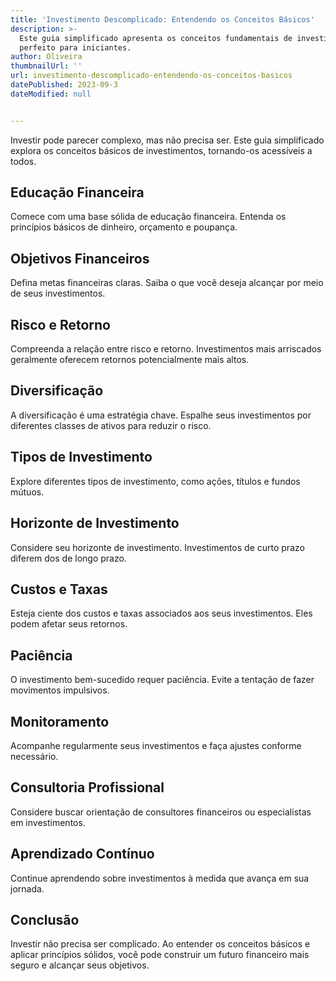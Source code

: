 ```yaml
---
title: 'Investimento Descomplicado: Entendendo os Conceitos Básicos'
description: >-
  Este guia simplificado apresenta os conceitos fundamentais de investimentos,
  perfeito para iniciantes.
author: Oliveira
thumbnailUrl: ''
url: investimento-descomplicado-entendendo-os-conceitos-basicos
datePublished: 2023-09-3
dateModified: null


---
```


Investir pode parecer complexo, mas não precisa ser. Este guia simplificado explora os conceitos básicos de investimentos, tornando-os acessíveis a todos.

## Educação Financeira

Comece com uma base sólida de educação financeira. Entenda os princípios básicos de dinheiro, orçamento e poupança.

## Objetivos Financeiros

Defina metas financeiras claras. Saiba o que você deseja alcançar por meio de seus investimentos.

## Risco e Retorno

Compreenda a relação entre risco e retorno. Investimentos mais arriscados geralmente oferecem retornos potencialmente mais altos.

## Diversificação

A diversificação é uma estratégia chave. Espalhe seus investimentos por diferentes classes de ativos para reduzir o risco.

## Tipos de Investimento

Explore diferentes tipos de investimento, como ações, títulos e fundos mútuos.

## Horizonte de Investimento

Considere seu horizonte de investimento. Investimentos de curto prazo diferem dos de longo prazo.

## Custos e Taxas

Esteja ciente dos custos e taxas associados aos seus investimentos. Eles podem afetar seus retornos.

## Paciência

O investimento bem-sucedido requer paciência. Evite a tentação de fazer movimentos impulsivos.

## Monitoramento

Acompanhe regularmente seus investimentos e faça ajustes conforme necessário.

## Consultoria Profissional

Considere buscar orientação de consultores financeiros ou especialistas em investimentos.

## Aprendizado Contínuo

Continue aprendendo sobre investimentos à medida que avança em sua jornada.

## Conclusão

Investir não precisa ser complicado. Ao entender os conceitos básicos e aplicar princípios sólidos, você pode construir um futuro financeiro mais seguro e alcançar seus objetivos.

